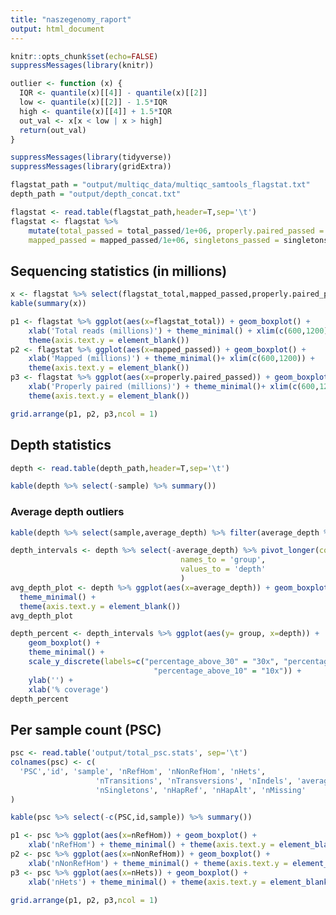 ```yaml
---
title: "naszegenomy_raport"
output: html_document
---
```


```r
knitr::opts_chunk$set(echo=FALSE)
suppressMessages(library(knitr))
```

```r
outlier <- function (x) {
  IQR <- quantile(x)[[4]] - quantile(x)[[2]]
  low <- quantile(x)[[2]] - 1.5*IQR
  high <- quantile(x)[[4]] + 1.5*IQR
  out_val <- x[x < low | x > high]
  return(out_val)
}
```

```r
suppressMessages(library(tidyverse))
suppressMessages(library(gridExtra))

flagstat_path = "output/multiqc_data/multiqc_samtools_flagstat.txt"
depth_path = "output/depth_concat.txt"

flagstat <- read.table(flagstat_path,header=T,sep='\t')
flagstat <- flagstat %>% 
    mutate(total_passed = total_passed/1e+06, properly.paired_passed = properly.paired_passed/1e+06, flagstat_total = flagstat_total/1e+06,
    mapped_passed = mapped_passed/1e+06, singletons_passed = singletons_passed/1e+06, duplicates_passed = duplicates_passed/1e+06)

```

## Sequencing statistics (in millions)

```r
x <- flagstat %>% select(flagstat_total,mapped_passed,properly.paired_passed) 
kable(summary(x))
```


```r
p1 <- flagstat %>% ggplot(aes(x=flagstat_total)) + geom_boxplot() +
    xlab('Total reads (millions)') + theme_minimal() + xlim(c(600,1200)) + 
    theme(axis.text.y = element_blank())
p2 <- flagstat %>% ggplot(aes(x=mapped_passed)) + geom_boxplot() +
    xlab('Mapped (millions)') + theme_minimal()+ xlim(c(600,1200)) +
    theme(axis.text.y = element_blank())
p3 <- flagstat %>% ggplot(aes(x=properly.paired_passed)) + geom_boxplot() + 
    xlab('Properly paired (millions)') + theme_minimal()+ xlim(c(600,1200)) +
    theme(axis.text.y = element_blank())

grid.arrange(p1, p2, p3,ncol = 1)

```

## Depth statistics

```r
depth <- read.table(depth_path,header=T,sep='\t')

kable(depth %>% select(-sample) %>% summary())
```

### Average depth outliers 
```r
kable(depth %>% select(sample,average_depth) %>% filter(average_depth %in% outlier(depth$average_depth)))
```

```r
depth_intervals <- depth %>% select(-average_depth) %>% pivot_longer(cols = -sample,
                                      names_to = 'group', 
                                      values_to = 'depth'
                                      )
avg_depth_plot <- depth %>% ggplot(aes(x=average_depth)) + geom_boxplot() +
  theme_minimal() +
  theme(axis.text.y = element_blank())
avg_depth_plot
```


```r
depth_percent <- depth_intervals %>% ggplot(aes(y= group, x=depth)) + 
    geom_boxplot() + 
    theme_minimal() +
    scale_y_discrete(labels=c("percentage_above_30" = "30x", "percentage_above_20" = "20x",
                                "percentage_above_10" = "10x")) +
    ylab('') +
    xlab('% coverage')
depth_percent
```

## Per sample count (PSC)
```r

psc <- read.table('output/total_psc.stats', sep='\t')
colnames(psc) <- c(
  'PSC','id', 'sample', 'nRefHom', 'nNonRefHom', 'nHets', 
                   'nTransitions', 'nTransversions', 'nIndels', 'average_depth',
                   'nSingletons', 'nHapRef', 'nHapAlt', 'nMissing'
)

kable(psc %>% select(-c(PSC,id,sample)) %>% summary())

p1 <- psc %>% ggplot(aes(x=nRefHom)) + geom_boxplot() +
    xlab('nRefHom') + theme_minimal() + theme(axis.text.y = element_blank()) + ggtitle('Number of reference homozygous')
p2 <- psc %>% ggplot(aes(x=nNonRefHom)) + geom_boxplot() +
    xlab('nNonRefHom') + theme_minimal() + theme(axis.text.y = element_blank()) + ggtitle('Number of non-reference homozygous')
p3 <- psc %>% ggplot(aes(x=nHets)) + geom_boxplot() +
    xlab('nHets') + theme_minimal() + theme(axis.text.y = element_blank()) + ggtitle('Number of heterozygous')

grid.arrange(p1, p2, p3,ncol = 1)
```
